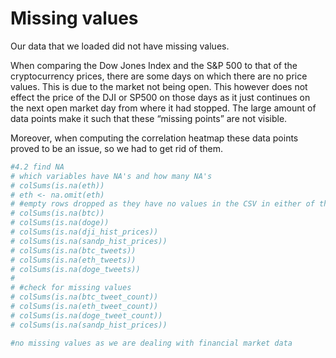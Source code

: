 # Missing values

Our data that we loaded did not have missing values.

When comparing the Dow Jones Index and the S&P 500 to that of the cryptocurrency prices, there are some days on which there are no price values. This is due to the market not being open. This however does not effect the price of the DJI or SP500 on those days as it just continues on the next open market day from where it had stopped. The large amount of data points make it such that these "missing points" are not visible.

Moreover, when computing the correlation heatmap these data points proved to be an issue, so we had to get rid of them. 
```r

#4.2 find NA
# which variables have NA's and how many NA's
# colSums(is.na(eth))
# eth <- na.omit(eth)
# #empty rows dropped as they have no values in the CSV in either of the columns
# colSums(is.na(btc))
# colSums(is.na(doge))
# colSums(is.na(dji_hist_prices))
# colSums(is.na(sandp_hist_prices))
# colSums(is.na(btc_tweets))
# colSums(is.na(eth_tweets))
# colSums(is.na(doge_tweets))
# 
# #check for missing values
# colSums(is.na(btc_tweet_count))
# colSums(is.na(eth_tweet_count))
# colSums(is.na(doge_tweet_count))
# colSums(is.na(sandp_hist_prices))

#no missing values as we are dealing with financial market data
```